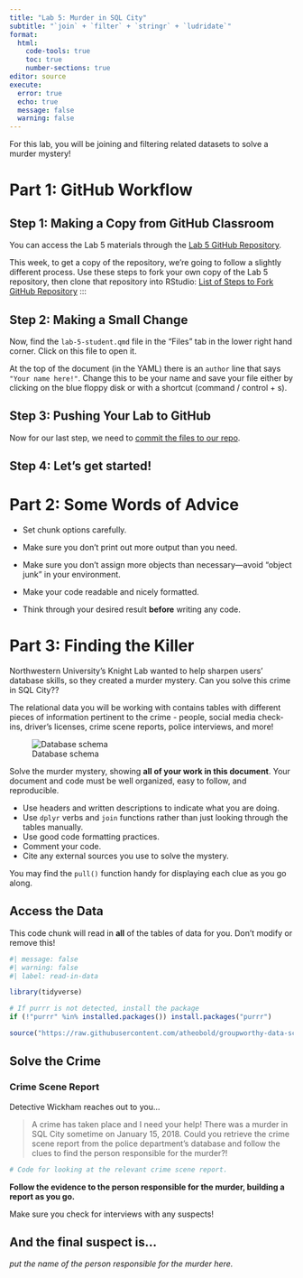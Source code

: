 ```yaml
---
title: "Lab 5: Murder in SQL City"
subtitle: "`join` + `filter` + `stringr` + `ludridate`"
format: 
  html:
    code-tools: true
    toc: true
    number-sections: true
editor: source
execute: 
  error: true
  echo: true
  message: false
  warning: false
---
```


For this lab, you will be joining and filtering related datasets to solve a murder mystery!

# Part 1: GitHub Workflow

## Step 1: Making a Copy from GitHub Classroom

You can access the Lab 5 materials through the [Lab 5 GitHub Repository](https://github.com/Statistical-Computing-with-R/lab-5). 

This week, to get a copy of the repository, we're going to follow a slightly different process. Use these steps to fork your own copy of the Lab 5 repository, then clone that repository into RStudio: [List of Steps to Fork GitHub Repository](https://scribehow.com/shared/Forking_a_GitHub_Repository__TKGOvrrYQ1GMfYCafxercg)
:::

## Step 2: Making a Small Change

Now, find the `lab-5-student.qmd` file in the "Files" tab in the lower right 
hand corner. Click on this file to open it. 

At the top of the document (in the YAML) there is an `author` line that says 
`"Your name here!"`. Change this to be your name and save your file either by
clicking on the blue floppy disk or with a shortcut (command / control + s). 

## Step 3: Pushing Your Lab to GitHub

Now for our last step, we need to [commit the files to our repo](https://happygitwithr.com/existing-github-first#stage-and-commit). 

## Step 4: Let's get started!

# Part 2: Some Words of Advice

-   Set chunk options carefully.

-   Make sure you don't print out more output than you need.

-   Make sure you don't assign more objects than necessary---avoid "object junk"
in your environment.

-   Make your code readable and nicely formatted.

-   Think through your desired result **before** writing any code.

# Part 3: Finding the Killer

Northwestern University's Knight Lab wanted to help sharpen users' database
skills, so they created a murder mystery. Can you solve this crime in SQL City??

The relational data you will be working with contains tables with different
pieces of information pertinent to the crime - people, social media check-ins,
driver's licenses, crime scene reports, police interviews, and more!

![Database schema](https://mystery.knightlab.com/schema.png){fig-alt="This is an entity-relationship diagram that showcases multiple interconnected tables. The central table is labeled 'person' with attributes including id, name, license_id, address_number, address_street_name, and ssn. It connects to various other tables. One connection leads to 'drivers_license,' which contains id, age, height, eye_color, hair_color, gender, plate_number, car_make, and car_model. Another connection leads to the 'income' table, which includes ssn and annual_income. Additionally, the 'person' table is linked to 'get_fit_now_member,' which has id, person_id, name, membership_start_date, and membership_status attributes. The 'get_fit_now_member' table connects to 'get_fit_now_check_in,' which lists membership_id, check_in_date, check_in_time, and check_out_time. Another linked table is 'facebook_event_checkin,' containing person_id, event_id, event_name, and date. The diagram also includes an 'interview' table with person_id and transcript, a 'crime_scene_report' table with date, type, description, and city, and a small table labeled 'solution' with user and value attributes. The diagram visualizes relationships and interactions across these entities."}

Solve the murder mystery, showing **all of your work in this document**. Your
document and code must be well organized, easy to follow, and reproducible.

+ Use headers and written descriptions to indicate what you are doing.
+ Use `dplyr` verbs and `join` functions rather than just looking through the
tables manually.
+ Use good code formatting practices.
+ Comment your code.
+ Cite any external sources you use to solve the mystery.

::: callout-tip

You may find the `pull()` function handy for displaying each clue as you go
along.

:::

## Access the Data

This code chunk will read in **all** of the tables of data for you. Don't modify or
remove this!

```r
#| message: false
#| warning: false
#| label: read-in-data

library(tidyverse)

# If purrr is not detected, install the package
if (!"purrr" %in% installed.packages()) install.packages("purrr")

source("https://raw.githubusercontent.com/atheobold/groupworthy-data-science/main/labs/instructions/lab-5-setup.R")
```

## Solve the Crime

### Crime Scene Report

Detective Wickham reaches out to you...

> A crime has taken place and I need your help! There was a murder in SQL City sometime on January 15, 2018. Could you retrieve the crime scene report from the police department’s database and follow the clues to find the person responsible for the murder?!

```r
# Code for looking at the relevant crime scene report.

```


**Follow the evidence to the person responsible for the murder, building a report as you go.**

::: callout-caution
Make sure you check for interviews with any suspects!
:::

::: callout-note
## And the final suspect is...

*put the name of the person responsible for the murder here.*
:::
